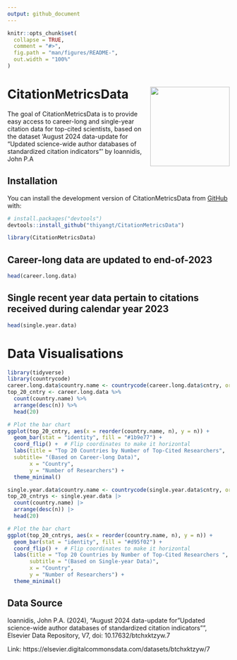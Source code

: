 ```yaml
---
output: github_document
---
```


<!-- README.md is generated from README.Rmd. Please edit that file -->

```r
knitr::opts_chunk$set(
  collapse = TRUE,
  comment = "#>",
  fig.path = "man/figures/README-",
  out.width = "100%"
)
```

# CitationMetricsData <img src="hexsticker/logo.png" align="right" height="180"/>

<!-- badges: start -->
<!-- badges: end -->

The goal of CitationMetricsData is to provide easy access to career-long and single-year citation data for top-cited scientists, based on the dataset 'August 2024 data-update for "Updated science-wide author databases of standardized citation indicators"' by Ioannidis, John P.A

## Installation

You can install the development version of CitationMetricsData from [GitHub](https://github.com/) with:

``` r
# install.packages("devtools")
devtools::install_github("thiyangt/CitationMetricsData")
```

```r
library(CitationMetricsData)
```

## Career-long data are updated to end-of-2023

```r
head(career.long.data)
```

##  Single recent year data pertain to citations received during calendar year 2023

```r
head(single.year.data)
```

# Data Visualisations 

```r
library(tidyverse)
library(countrycode)
career.long.data$country.name <- countrycode(career.long.data$cntry, origin = 'iso3c', destination = 'country.name')
top_20_cntry <- career.long.data %>%
  count(country.name) %>%
  arrange(desc(n)) %>%
  head(20)

# Plot the bar chart
ggplot(top_20_cntry, aes(x = reorder(country.name, n), y = n)) +
  geom_bar(stat = "identity", fill = "#1b9e77") +
  coord_flip() +  # Flip coordinates to make it horizontal
  labs(title = "Top 20 Countries by Number of Top-Cited Researchers",
  subtitle= "(Based on Career-long Data)",
       x = "Country",
       y = "Number of Researchers") +
  theme_minimal()
```

```r
single.year.data$country.name <- countrycode(single.year.data$cntry, origin = 'iso3c', destination = 'country.name')
top_20_cntrys <- single.year.data |>
  count(country.name) |>
  arrange(desc(n)) |>
  head(20)

# Plot the bar chart
ggplot(top_20_cntrys, aes(x = reorder(country.name, n), y = n)) +
  geom_bar(stat = "identity", fill = "#d95f02") +
  coord_flip() +  # Flip coordinates to make it horizontal
  labs(title = "Top 20 Countries by Number of Top-Cited Researchers ",
       subtitle = "(Based on Single-year Data)",
       x = "Country",
       y = "Number of Researchers") +
  theme_minimal()
```

## Data Source

Ioannidis, John P.A. (2024), “August 2024 data-update for "Updated science-wide author databases of standardized citation indicators"”, Elsevier Data Repository, V7, doi: 10.17632/btchxktzyw.7

Link: https://elsevier.digitalcommonsdata.com/datasets/btchxktzyw/7
